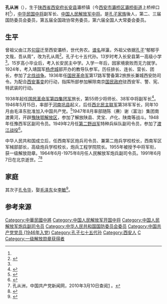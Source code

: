 {{noteTA
|1=zh-hans:蒋介石;zh-hk:蒋介石;zh-tw:蒋中正;
|2=zh-hans:斯大林;zh-hk:史太林;zh-tw:史達林;
|3=zh-cn:朝鲜战争; zh-sg:韩战; zh-tw:韓戰; zh-hk:韓戰;}}
{{Infobox_officeholder
| name = 孔从洲
| image name = Kong Congzhou.jpg
| width = 200
| now = 
| period = 
| Sex =
| different name =
| party = {{中国共产党}}
| nationality = {{PRC}}
| Native place =
| date of birth = 1906年10月2日
| place of birth = {{QIN}}[[陕西省|陕西省]][[西安府|西安府]][[长安县|长安县]]灞桥镇（今[[西安市|西安市]][[灞桥区|灞桥区]][[灞桥街道|灞桥街道]]）
| date of death = {{death date and age|1991|6|7|1906|10|2}}
| place of death = {{PRC}}[[北京|北京]]
| political belief = [[共产主义|共产主义]]
| spouse = 
| relatives = 
| educate = 
* 长安民主中学
| past =
* 1936年，国民革命军第17路军警备第2旅旅长
* 国民革命军第4集团军旅长，第38军55师师长、副军长
* 任西北民主联军第38军军长
* 1948年，豫西军区副司令员
* 1949年2月，第二野战军特种兵纵队副司令员
* 西南军区炮兵司令员、兼第二炮兵学校校长，西南军区军械部部长，高级炮兵学校校长，炮兵工程学院院长
* 1964年6月-1975年8月，中国人民解放军炮兵副司令
| work =
* 《血战永济》
* 《孔从洲回忆录》
}}
'''孔从洲'''（{{bd|1906年|10月2日|1991年|6月7日}}），生于[[陕西省|陕西省]][[西安府|西安府]][[长安县|长安县]]灞桥镇（今[[西安市|西安市]][[灞桥区|灞桥区]][[灞桥街道|灞桥街道]]上桥梓口村<ref name="b1"/>），[[中华民国中将|中华民国中将]]副军长、[[中国人民解放军中将|中国人民解放军中将]]。是[[孔子家族|孔子家族]]後人，第二、三届国防委员会委员，第五届全国政协常务委员，第六届全国人大常委会委员。

== 生平 ==

曾祖父由江苏[[句容|句容]]迁至西安灞桥，世代务农。[[谱名|谱名]]祥瀛，外祖父依据[[孔子|孔子]]“郁郁乎文哉，吾从周”，改为孔从周<ref name="a1">{{Cite web |url=http://sn.ifeng.com/zixun/jinrishanxi/detail_2015_08/11/4218058_0.shtml |title=“炮兵司令”孔从洲的抗战故事 |accessdate=2017-07-29 |author= |date=2015-08-11 |work= |publisher= |language=Zh-hans |archive-date=2017-07-29 |archive-url=https://web.archive.org/web/20170729015306/http://sn.ifeng.com/zixun/jinrishanxi/detail_2015_08/11/4218058_0.shtml |dead-url=no }}</ref>。孔子七十五代孙。13岁时考入长安县第一高级小学<ref name="a1"/>。15岁高小毕业后，考入长安民主中学。入学一年后，因家境衰败而无力就学。1924年，考入靖国军[[杨虎城|杨虎城]]部开办的教导队参军。历任排长、连长、营长、团长，参加了[[北伐战争|北伐战争]]。1936年任[[國民革命軍|国民革命军]]第17路军警备第2旅旅长兼城西安防司令。为配合[[西安事变|西安事变]]的行动，指挥所部参加解除南京[[国民政府|国民政府]]驻西安军、警、宪、特武装的行动。

1938年起任[[国民革命军第四集团军|国民革命军第四集团军]]旅长，第55师少将师长、38军中将副军长<ref>{{Cite web|url=http://news.163.com/05/0523/14/1KEOSS9900011246.html|title=毛泽东和亲家孔从洲　伟人和将军结为儿女亲家_网易新闻中心|accessdate=2017-02-12|work=news.163.com|language=zh|archive-url=https://web.archive.org/web/20170212171948/http://news.163.com/05/0523/14/1KEOSS9900011246.html|archive-date=2017-02-12|dead-url=yes}}</ref>。1946年5月15日，率部于[[河南省|河南]][[巩县|巩县]]起义，后任[[西北民主联军|西北民主联军]]第38军军长，同年10月由毛泽东批准加入中国共产党。<ref>{{Cite web|url=http://dangshi.people.com.cn/n/2012/0824/c85037-18827882.html|title=解密：孔从洲两进中南海 与亲家毛泽东谈了啥？--党史频道|accessdate=2017-02-12|last=2130|work=dangshi.people.com.cn|archive-date=2019-05-19|archive-url=https://web.archive.org/web/20190519025005/http://dangshi.people.com.cn/n/2012/0824/c85037-18827882.html|dead-url=no}}</ref>1947年8月率部随陈（赓）谢（富治）集团南渡黄河，开辟[[豫陕鄂解放区|豫陕鄂解放区]]，参加了解放陕县、灵宝、卢化、陕南等战斗。1948年任豫西军区副司令员。1949年2月任[[中国人民解放军第二野战军|第二野战军]]特种兵纵队副司令员，参加了[[渡江战役|渡江战役]]<ref>{{Cite web|url=http://ehsb.hsw.cn/shtml/hsb/20150715/520190.shtml|title=“炮兵司令”孔从洲_华商网|accessdate=2017-02-12|last=华商网|work=ehsb.hsw.cn|archive-url=https://web.archive.org/web/20170212165418/http://ehsb.hsw.cn/shtml/hsb/20150715/520190.shtml|archive-date=2017-02-12|dead-url=yes}}</ref>。

中华人民共和国成立后，任西南军区炮兵司令员、兼第二炮兵学校校长，西南军区军械部部长，高级炮兵学校校长，炮兵工程学院院长。1955年被授予中将军衔，获一级解放勋章。1964年6月-1975年8月任人民解放军炮兵副司令员。1991年6月7日在北京逝世。<ref name="官方">孔从洲，中国共产党新闻网，2010年3月10日查阅[http://dangshi.people.com.cn/GB/165617/165618/166491/167908/9975139.html] {{Wayback|url=http://dangshi.people.com.cn/GB/165617/165618/166491/167908/9975139.html |date=20190519153548 }}。</ref><ref name="b1">{{Cite web|url=http://www.gov.cn/gjjg/2009-02/05/content_1222509.htm|title=孔从洲|accessdate=2017-02-12|work=www.gov.cn|archive-date=2019-05-19|archive-url=https://web.archive.org/web/20190519173656/http://www.gov.cn/gjjg/2009-02/05/content_1222509.htm|dead-url=no}}</ref>

== 家庭 ==

其次子[[孔令华|孔令华]]，娶[[毛泽东|毛泽东]]女[[李敏_(毛娇娇)|李敏]]<ref>{{Cite web|url=http://dangshi.people.com.cn/GB/16856699.html|title=毛泽东的儿女亲家孔从洲：从国民党将领到开国中将--中国共产党新闻-人民网|accessdate=2017-02-12|last=2130|work=dangshi.people.com.cn|archive-url=https://web.archive.org/web/20190521002142/http://dangshi.people.com.cn/GB/16856699.html|archive-date=2019-05-21|dead-url=yes}}</ref>。

== 参考来源 ==
{{reflist|25em}}

{{中國人民解放軍開國中將}}
{{DEFAULTSORT:K}}
[[Category:中華民國中將|Category:中華民國中將]]
[[Category:中国人民解放军开国中将|Category:中国人民解放军开国中将]]
[[Category:中国人民解放军炮兵副司令员|Category:中国人民解放军炮兵副司令员]]
[[Category:中华人民共和国国防委员会委员|Category:中华人民共和国国防委员会委员]]
[[Category:中国共产党党员_(1946年入党)|Category:中国共产党党员 (1946年入党)]]
[[Category:孔子七十五代孙|Category:孔子七十五代孙]]
[[Category:西安人|Category:西安人]]
[[Category:孔姓|C]]
[[Category:一级解放勋章获得者|Category:一级解放勋章获得者]]